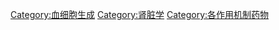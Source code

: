 [[Category:血细胞生成|Category:血细胞生成]]
[[Category:肾脏学|Category:肾脏学]]
[[Category:各作用机制药物|Category:各作用机制药物]]
